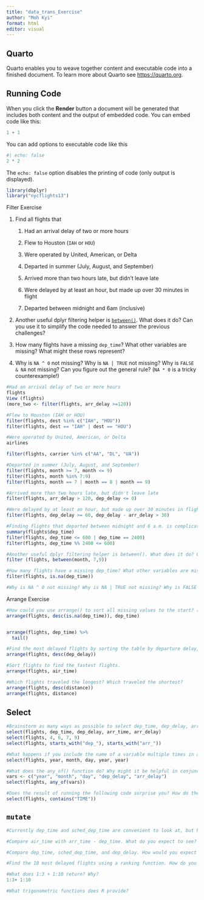 ```yaml
---
title: "data_trans_Exercise"
author: "Moh Kyi"
format: html
editor: visual
---
```


## Quarto

Quarto enables you to weave together content and executable code into a finished document. To learn more about Quarto see <https://quarto.org>.

## Running Code

When you click the **Render** button a document will be generated that includes both content and the output of embedded code. You can embed code like this:

```r
1 + 1
```

You can add options to executable code like this

```r
#| echo: false
2 * 2
```

The `echo: false` option disables the printing of code (only output is displayed).

```r
library(dbplyr)
library("nycflights13")
```

Filter Exercise

1.  Find all flights that

    1.  Had an arrival delay of two or more hours

    2.  Flew to Houston (`IAH` or `HOU`)

    3.  Were operated by United, American, or Delta

    4.  Departed in summer (July, August, and September)

    5.  Arrived more than two hours late, but didn't leave late

    6.  Were delayed by at least an hour, but made up over 30 minutes in flight

    7.  Departed between midnight and 6am (inclusive)

2.  Another useful dplyr filtering helper is [`between()`](https://dplyr.tidyverse.org/reference/between.html). What does it do? Can you use it to simplify the code needed to answer the previous challenges?

3.  How many flights have a missing `dep_time`? What other variables are missing? What might these rows represent?

4.  Why is `NA ^ 0` not missing? Why is `NA | TRUE` not missing? Why is `FALSE & NA` not missing? Can you figure out the general rule? (`NA * 0` is a tricky counterexample!)

```r
#Had an arrival delay of two or more hours
flights
View (flights)
(more_two <- filter(flights, arr_delay >=120))
```

```r
#Flew to Houston (IAH or HOU)
filter(flights, dest %in% c("IAH", "HOU"))
filter(flights, dest == "IAH" | dest == "HOU")
```

```r
#Were operated by United, American, or Delta
airlines

filter(flights, carrier %in% c("AA", "DL", "UA"))
```

```r
#Departed in summer (July, August, and September)
filter(flights, month >= 7, month <= 9)
filter(flights, month %in% 7:9)
filter(flights, month == 7 | month == 8 | month == 9)
```

```r
#Arrived more than two hours late, but didn't leave late
filter(flights, arr_delay > 120, dep_delay <= 0)
```

```r
#Were delayed by at least an hour, but made up over 30 minutes in flight.
filter(flights, dep_delay >= 60, dep_delay - arr_delay > 30)
```

```r
#Finding flights that departed between midnight and 6 a.m. is complicated by the way in which times are represented in the data.
summary(flights$dep_time)
filter(flights, dep_time <= 600 | dep_time == 2400)
filter(flights, dep_time %% 2400 <= 600)
```

```r
#Another useful dplyr filtering helper is between(). What does it do? Can you use it to simplify the code needed to answer the previous challenges?
filter (flights, between(month, 7,9))
```

```r
#How many flights have a missing dep_time? What other variables are missing? What might these rows represent?
filter(flights, is.na(dep_time))
```

```r
#Why is NA ^ 0 not missing? Why is NA | TRUE not missing? Why is FALSE & NA not missing? Can you figure out the general rule? (NA * 0 is a tricky counterexample!)
```

Arrange Exercise

```r
#How could you use arrange() to sort all missing values to the start? (Hint: use is.na()).
arrange(flights, desc(is.na(dep_time)), dep_time)


arrange(flights, dep_time) %>%
  tail()

```

```r
#Find the most delayed flights by sorting the table by departure delay, dep_delay, in descending order.
arrange(flights, desc(dep_delay))
```

```r
#Sort flights to find the fastest flights.
arrange(flights, air_time)
```

```r
#Which flights traveled the longest? Which traveled the shortest?
arrange(flights, desc(distance))
arrange(flights, distance)
```

## Select

```r
#Brainstorm as many ways as possible to select dep_time, dep_delay, arr_time, and arr_delay from flights.
select(flights, dep_time, dep_delay, arr_time, arr_delay)
select(flights, 4, 6, 7, 9)
select(flights, starts_with("dep_"), starts_with("arr_"))
```

```r
#What happens if you include the name of a variable multiple times in a select() call?
select(flights, year, month, day, year, year)
```

```r
#What does the any_of() function do? Why might it be helpful in conjunction with this vector?
vars <- c("year", "month", "day", "dep_delay", "arr_delay")
select(flights, any_of(vars))
```

```r
#Does the result of running the following code surprise you? How do the select helpers deal with case by default? How can you change that default?
select(flights, contains("TIME"))
```

## `mutate`

```r
#Currently dep_time and sched_dep_time are convenient to look at, but hard to compute with because they’re not really continuous numbers. Convert them to a more convenient representation of number of minutes since midnight.


```

```r
#Compare air_time with arr_time - dep_time. What do you expect to see? What do you see? What do you need to do to fix it?
```

```r
#Compare dep_time, sched_dep_time, and dep_delay. How would you expect those three numbers to be related?

```

```r
#Find the 10 most delayed flights using a ranking function. How do you want to handle ties? Carefully read the documentation for min_rank().
```

```r
#What does 1:3 + 1:10 return? Why?
1:3+ 1:10
```

```r
#What trigonometric functions does R provide?

```
